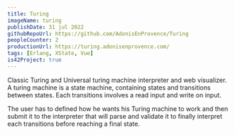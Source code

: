 ```yaml
---
title: Turing
imageName: turing
publishDate: 31 jul 2022
githubRepoUrl: https://github.com/AdonisEnProvence/Turing
peopleCounter: 2
productionUrl: https://turing.adonisenprovence.com/
tags: [Erlang, XState, Vue]
is42Project: true
---
```


Classic Turing and Universal turing machine interpreter and web visualizer.
A turing machine is a state machine, containing states and transitions between states.
Each transitions involves a read input and write on input.

The user has to defined how he wants his Turing machine to work and then submit it to the interpreter that will parse and validate it to finally interpret each transitions before reaching a final state.
